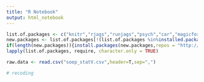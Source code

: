 ```yaml
---
title: "R Notebook"
output: html_notebook
---
```


```r

list.of.packages <- c("knitr","rjags","runjags","psych","car","magicfor","lattice","Hmisc", "DataExplorer")
new.packages <- list.of.packages[!(list.of.packages %in%installed.packages()[,"Package"])]
if(length(new.packages)){install.packages(new.packages,repos = "http://cran.us.r-project.org")}
lapply(list.of.packages, require, character.only = TRUE)

```

```r

raw.data <- read.csv("soep_statV.csv",header=T,sep=",")

# recoding



```